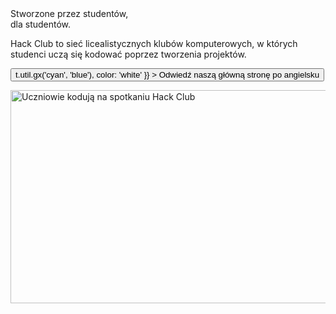 
<Container variant="copy">

<Heading as="h1">
  Stworzone przez studentów, <br />
  dla studentów.
</Heading>

Hack Club to sieć licealistycznych klubów komputerowych, w których studenci uczą się kodować poprzez tworzenia projektów.

<p>
  <Button
    as="a"
    href="https://hackclub.com/?ref=pl"
    variant="ctaLg"
    sx={{
      backgroundImage: t => t.util.gx('cyan', 'blue'),
      color: 'white'
    }}
  >
    Odwiedź naszą główną stronę po angielsku
  </Button>
</p>

<img
  alt="Uczniowie kodują na spotkaniu Hack Club"
  src="https://cloud-fot5q8jxp-hack-club-bot.vercel.app/0assemble.jpg"
  width="512"
  height="341"
/>

</Container>
